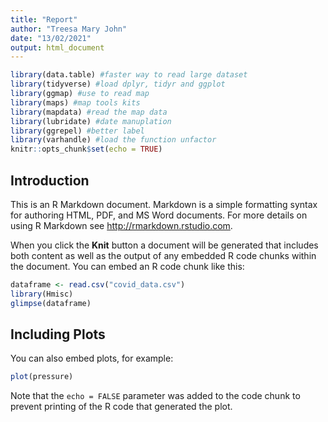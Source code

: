 ---
title: "Report"
author: "Treesa Mary John"
date: "13/02/2021"
output: html_document
---

```{r setup, include=FALSE}
library(data.table) #faster way to read large dataset
library(tidyverse) #load dplyr, tidyr and ggplot
library(ggmap) #use to read map
library(maps) #map tools kits
library(mapdata) #read the map data
library(lubridate) #date manuplation
library(ggrepel) #better label
library(varhandle) #load the function unfactor
knitr::opts_chunk$set(echo = TRUE)
```

## Introduction

This is an R Markdown document. Markdown is a simple formatting syntax for authoring HTML, PDF, and MS Word documents. For more details on using R Markdown see <http://rmarkdown.rstudio.com>.

When you click the **Knit** button a document will be generated that includes both content as well as the output of any embedded R code chunks within the document. You can embed an R code chunk like this:

```{r}
dataframe <- read.csv("covid_data.csv")
library(Hmisc)
glimpse(dataframe)
```

## Including Plots

You can also embed plots, for example:

```{r pressure, echo=FALSE}
plot(pressure)
```

Note that the `echo = FALSE` parameter was added to the code chunk to prevent printing of the R code that generated the plot.
